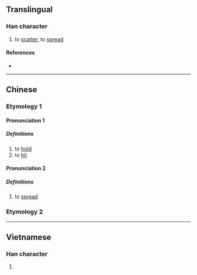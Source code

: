 {{character info/new}}
==Translingual==

===Han character===
{{Han char|rn=64|rad=手|as=05|sn=8|four=54027|canj=QKLB|ids=⿰扌布}}

# to [[scatter]], to [[spread]]

====References====
* {{Han ref|kx=0422.190|dkj=11908|dj=0770.150|hdz=31849.070|uh=62AA|ud=25258|bh=CCB7|bd=52407}}

----

==Chinese==
{{zh-forms}}

===Etymology 1===

====Pronunciation 1====
{{zh-pron
|m=bù
|c=bou3
|c-t=
|g=
|h=pfs=
|j=
|md=
|mn=
|mn-t=
|w=
|x=
|mc=2
|oc=2
|cat=v
}}

=====Definitions=====
{{zh-hanzi}}

# to [[hold]]
# to [[hit]]

====Pronunciation 2====
{{zh-pron
|m=pū
|mc=1
|oc=1
|cat=v
}}

=====Definitions=====
{{zh-hanzi}}

# to [[spread]]

===Etymology 2===
{{zh-see|播|ss}}

----

==Vietnamese==

===Han character===
{{vi-readings|rs=手05|hanviet=bó}}

# {{defn|lang=vi|sort=手05}}